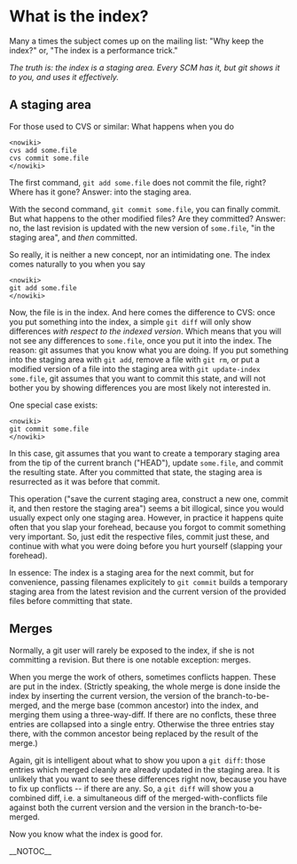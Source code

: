 = What is the index? =

Many a times the subject comes up on the mailing list: "Why keep the index?" or, "The index is a performance trick."

<i>The truth is: the index is a staging area. Every SCM has it, but git shows it to you, and uses it effectively.</i>

== A staging area ==

For those used to CVS or similar: What happens when you do

<pre><nowiki>
cvs add some.file
cvs commit some.file
</nowiki></pre>

The first command, <code><nowiki>git add some.file</nowiki></code> does not commit the file, right? Where has it gone? Answer: into the staging area.

With the second command, <code><nowiki>git commit some.file</nowiki></code>, you can finally commit. But what happens to the other modified files? Are they committed? Answer: no, the last revision is updated with the new version of <code><nowiki>some.file</nowiki></code>, "in the staging area", and <i>then</i> committed.

So really, it is neither a new concept, nor an intimidating one. The index comes naturally to you when you say

<pre><nowiki>
git add some.file
</nowiki></pre>

Now, the file is in the index. And here comes the difference to CVS: once you put something into the index, a simple <code><nowiki>git diff</nowiki></code> will only show differences <i>with respect to the indexed version</i>. Which means that you will not see any differences to <code><nowiki>some.file</nowiki></code>, once you put it into the index. The reason: git assumes that you know what you are doing. If you put something into the staging area with <code><nowiki>git add</nowiki></code>, remove a file with <code><nowiki>git rm</nowiki></code>, or put a modified version of a file into the staging area with <code><nowiki>git update-index some.file</nowiki></code>, git assumes that you want to commit this state, and will not bother you by showing differences you are most likely not interested in.

One special case exists:

<pre><nowiki>
git commit some.file
</nowiki></pre>

In this case, git assumes that you want to create a temporary staging area from the tip of the current branch ("HEAD"), update <code><nowiki>some.file</nowiki></code>, and commit the resulting state. After you committed that state, the staging area is resurrected as it was before that commit.

This operation ("save the current staging area, construct a new one, commit it, and then restore the staging area") seems a bit illogical, since you would usually expect only one staging area. However, in practice it happens quite often that you slap your forehead, because you forgot to commit something very important. So, just edit the respective files, commit just these, and continue with what you were doing before you hurt yourself (slapping your forehead).

In essence: The index is a staging area for the next commit, but for convenience, passing filenames explicitely to <code><nowiki>git commit</nowiki></code> builds a temporary staging area from the latest revision and the current version of the provided files before committing that state.

== Merges ==

Normally, a git user will rarely be exposed to the index, if she is not committing a revision. But there is one notable exception: merges.

When you merge the work of others, sometimes conflicts happen. These are put in the index. (Strictly speaking, the whole merge is done inside the index by inserting the current version, the version of the branch-to-be-merged, and the merge base (common ancestor) into the index, and merging them using a three-way-diff. If there are no conflcts, these three entries are collapsed into a single entry. Otherwise the three entries stay there, with the common ancestor being replaced by the result of the merge.)

Again, git is intelligent about what to show you upon a <code><nowiki>git diff</nowiki></code>: those entries which merged cleanly are already updated in the staging area. It is unlikely that you want to see these differences right now, because you have to fix up conflicts -- if there are any. So, a <code><nowiki>git diff</nowiki></code> will show you a combined diff, i.e. a simultaneous diff of the merged-with-conflicts file against both the current version and the version in the branch-to-be-merged.

Now you know what the index is good for.

__NOTOC__